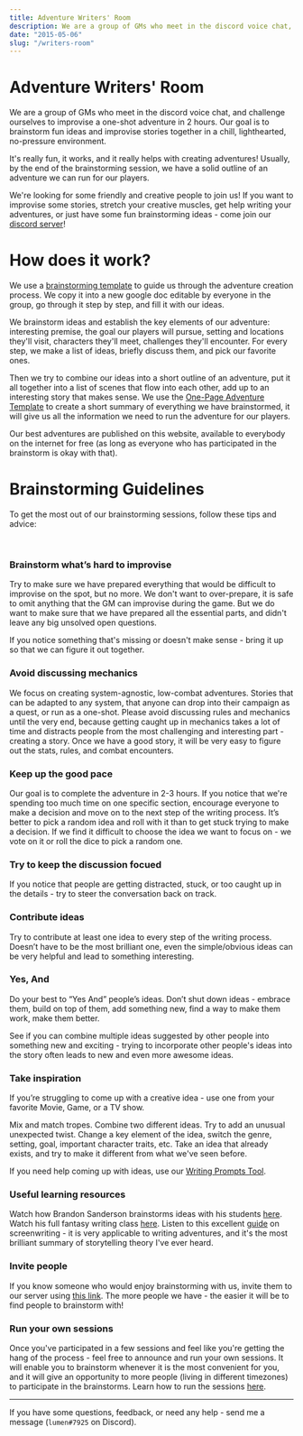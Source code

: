 ```yaml
---
title: Adventure Writers' Room
description: We are a group of GMs who meet in the discord voice chat, and challenge ourselves to improvise a one-shot adventure in 2 hours. 
date: "2015-05-06"
slug: "/writers-room"
---
```


# Adventure Writers' Room
We are a group of GMs who meet in the discord voice chat, and challenge ourselves to improvise a one-shot adventure in 2 hours. Our goal is to brainstorm fun ideas and improvise stories together in a chill, lighthearted, no-pressure environment.

It's really fun, it works, and it really helps with creating adventures! Usually, by the end of the brainstorming session, we have a solid outline of an adventure we can run for our players.

We're looking for some friendly and creative people to join us! If you want to improvise some stories, stretch your creative muscles, get help writing your adventures, or just have some fun brainstorming ideas - come join our [discord server](https://discord.gg/UVNxeQE)!

# How does it work? 
We use a [brainstorming template](https://docs.google.com/document/d/1S0KMVB6qyc_MKvXt2SS4-Zn5seT31QfXjYD1Gb9htzM/) to guide us through the adventure creation process. We copy it into a new google doc editable by everyone in the group, go through it step by step, and fill it with our ideas.

We brainstorm ideas and establish the key elements of our adventure: interesting premise, the goal our players will pursue, setting and locations they'll visit, characters they'll meet, challenges they'll encounter. For every step, we make a list of ideas, briefly discuss them, and pick our favorite ones.

Then we try to combine our ideas into a short outline of an adventure, put it all together into a list of scenes that flow into each other, add up to an interesting story that makes sense. We use the [One-Page Adventure Template](https://docs.google.com/document/d/1yUqvSokoxJalKhi236xvl4q1cf7EWLVmrfgw9ljGyMI/) to create a short summary of everything we have brainstormed, it will give us all the information we need to run the adventure for our players.

<!-- or playtest (/playtesting) it between ourselves. -->

Our best adventures are published on this website, available to everybody on the internet for free (as long as everyone who has participated in the brainstorm is okay with that).
<!-- playtests -->
<!-- To get the most out of our brainstorming sessions read our [Brainstorming Guidelines](https://rpgadventures.io/brainstorming-guidelines), they contain a list of useful tips that will help you to get better at brainstorming. -->

# Brainstorming Guidelines
To get the most out of our brainstorming sessions, follow these tips and advice:

<br/>

<div className="columns"> 
<div className="col">

### Brainstorm what’s hard to improvise
Try to make sure we have prepared everything that would be difficult to improvise on the spot, but no more. We don't want to over-prepare, it is safe to omit anything that the GM can improvise during the game. But we do want to make sure that we have prepared all the essential parts, and didn't leave any big unsolved open questions.

If you notice something that's missing or doesn't make sense - bring it up so that we can figure it out together.

<!--  Prep what matters, don't prep what doesn't, spend our energy only on things that enhance the game. -->

### Avoid discussing mechanics
We focus on creating system-agnostic, low-combat adventures. Stories that can be adapted to any system, that anyone can drop into their campaign as a quest, or run as a one-shot. Please avoid discussing rules and mechanics until the very end, because getting caught up in mechanics takes a lot of time and distracts people from the most challenging and interesting part - creating a story. Once we have a good story, it will be very easy to figure out the stats, rules, and combat encounters.

### Keep up the good pace
Our goal is to complete the adventure in 2-3 hours. If you notice that we're spending too much time on one specific section, encourage everyone to make a decision and move on to the next step of the writing process. It’s better to pick a random idea and roll with it than to get stuck trying to make a decision. If we find it difficult to choose the idea we want to focus on - we vote on it or roll the dice to pick a random one. 

### Try to keep the discussion focued
If you notice that people are getting distracted, stuck, or too caught up in the details - try to steer the conversation back on track.

### Contribute ideas
Try to contribute at least one idea to every step of the writing process. Doesn’t have to be the most brilliant one, even the simple/obvious ideas can be very helpful and lead to something interesting.


</div>
<div className="col">

### Yes, And
Do your best to “Yes And” people’s ideas. Don’t shut down ideas - embrace them, build on top of them, add something new, find a way to make them work, make them better.

See if you can combine multiple ideas suggested by other people into something new and exciting - trying to incorporate other people's ideas into the story often leads to new and even more awesome ideas.


### Take inspiration
If you’re struggling to come up with a creative idea - use one from your favorite Movie, Game, or a TV show.

Mix and match tropes. Combine two different ideas. Try to add an unusual unexpected twist. Change a key element of the idea, switch the genre, setting, goal, important character traits, etc. Take an idea that already exists, and try to make it different from what we've seen before.

If you need help coming up with ideas, use our [Writing Prompts Tool](https://perchance.org/adventure-prompts).

### Useful learning resources
Watch how Brandon Sanderson brainstorms ideas with his students [here](https://www.youtube.com/playlist?list=PLTT-Xb7kSZWWH_LW5aDRhc5FMJNZgyeAd). Watch his full fantasy writing class [here](https://www.youtube.com/watch?v=zBBfC8FY70c&list=PLTT-Xb7kSZWWdgWGER_CroAif3-BxYRJH). Listen to this excellent [guide](https://www.dropbox.com/s/zdssotpnt2dmgfa/screenwriting-for-hollywood.mp3?dl=0) on screenwriting - it is very applicable to writing adventures, and it's the most brilliant summary of storytelling theory I've ever heard.

### Invite people
If you know someone who would enjoy brainstorming with us, invite them to our server using [this link](https://discord.gg/UVNxeQE). The more people we have - the easier it will be to find people to brainstorm with!

### Run your own sessions
Once you've participated in a few sessions and feel like you're getting the hang of the process - feel free to announce and run your own sessions. It will enable you to brainstorm whenever it is the most convenient for you, and it will give an opportunity to more people (living in different timezones) to participate in the brainstorms. Learn how to run the sessions [here](https://rpgadventures.io/session-guide).

</div>
</div>

---

If you have some questions, feedback, or need any help - send me a message (`lumen#7925` on Discord).

